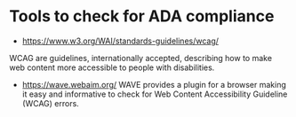# Tools to check for ADA compliance

* [https://www.w3.org/WAI/standards-guidelines/wcag/](https://www.w3.org/WAI/standards-guidelines/wcag/)

WCAG are guidelines, internationally accepted, describing how to make web content more accessible to people with disabilities.

* [https://wave.webaim.org/](https://wave.webaim.org/) WAVE provides a plugin for a browser making it easy and informative to check for Web Content Accessibility Guideline (WCAG) errors.

